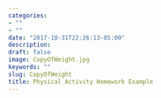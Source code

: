 ```yaml
---
categories:
- ""
- ""
date: "2017-10-31T22:26:13-05:00"
description: 
draft: false
image: CopyOfWeight.jpg
keywords: ""
slug: CopyOfWeight
title: Physical Activity Homework Example
---
```

